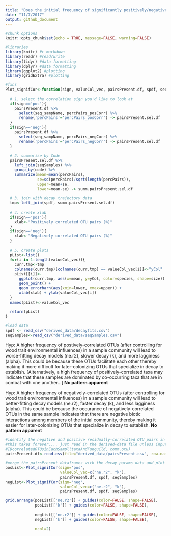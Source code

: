 ```yaml
---
title: "Does the initial frequency of significantly positively/negatively correlated boral-identified OTU pairs explain decay? Nope."
date: "11/7/2017"
output: github_document
---
```


```r
#chunk options
knitr::opts_chunk$set(echo = TRUE, message=FALSE, warning=FALSE)

#libraries
library(knitr) #r markdown
library(readr) #read/write
library(tidyr) #data formatting
library(dplyr) #data formatting
library(ggplot2) #plotting
library(gridExtra) #plotting

#fxns
Plot_signifCor<-function(sign, valueCol_vec, pairsPresent.df, spdf, seqSamples){
  
  # 1. select the correlation sign you'd like to look at
  if(sign=='pos'){
    pairsPresent.df %>%
      select(seq_sampName, percPairs_posCorr) %>%
      rename('percPairs'='percPairs_posCorr') -> pairsPresent.sel.df
  }
  if(sign=='neg'){
    pairsPresent.df %>%
      select(seq_sampName, percPairs_negCorr) %>%
      rename('percPairs'='percPairs_negCorr') -> pairsPresent.sel.df
  }
  
  # 2. summarize by Code
  pairsPresent.sel.df %>%
    left_join(seqSamples) %>%
    group_by(code) %>%
    summarize(mean=mean(percPairs),
              se=sd(percPairs)/sqrt(length(percPairs)),
              upper=mean+se,
              lower=mean-se) -> summ.pairsPresent.sel.df
  
  # 3. join with decay trajectory data
  tmp<-left_join(spdf, summ.pairsPresent.sel.df)
  
  # 4. create xlab
  if(sign=='pos'){
    xlab<-"Positively correlated OTU pairs (%)"
  }
  if(sign=='neg'){
    xlab<-"Negatively correlated OTU pairs (%)"
  }
  
  # 5. create plots
  pList<-list()
  for(i in 1:length(valueCol_vec)){
    curr.tmp<-tmp
    colnames(curr.tmp)[colnames(curr.tmp) == valueCol_vec[i]]<-"yCol"
    pList[[i]]<-
      ggplot(curr.tmp, aes(x=mean, y=yCol, color=species, shape=size)) + 
      geom_point() + 
      geom_errorbarh(aes(xmin=lower, xmax=upper)) +
      xlab(xlab) + ylab(valueCol_vec[i])
  }
  names(pList)<-valueCol_vec
  
  return(pList)
}

#load data
spdf <- read_csv("derived_data/decayfits.csv")
seqSamples<-read_csv("derived_data/seqSamples.csv")

```

Hyp: A higher frequency of postively-correlated OTUs (after controlling for wood trait environmental influences) in a sample community will lead to worse-fitting decay models (ne.r2), slower decay (k), and more lagginess (alpha).  This could be because these OTUs facilitate each other thereby making it more difficult for later-colonizing OTUs that specialize in decay to establish. [Alternatively, a high frequency of positively-correlated taxa may indicate that these samples are dominated by co-occurring taxa that are in combat with one another...]
**No pattern apparent**

Hyp: A higher frequency of negatively-correlated OTUs (after controlling for wood trait environmental influences) in a sample community will lead to better-fitting decay models (ne.r2), faster decay (k), and less lagginess (alpha). This could be because the occurance of negatively-correlated OTUs in the same sample indicates that there are negative biotic interactions among members of the initial community, thereby making it easier for later-colonizing OTUs that specialize in decay to establish.
**No pattern apparent**

```r

#identify the negative and positive residually-correlated OTU pairs in a given community
#this takes forever.... just read in the derived-data file unless input data changes
#IDcorrelatedOTUsinEachSampl(taxaAndFunguild, comm.otu)
pairsPresent.df<-read.csv(file="derived_data/pairsPresent.csv", row.names=1)

#merge the pairsPresent dataframes with the decay params data and plot
posList<-Plot_signifCor(sign='pos', 
                        valueCol_vec=c("ne.r2", "k"), 
                        pairsPresent.df, spdf, seqSamples)
negList<-Plot_signifCor(sign='neg', 
                        valueCol_vec=c("ne.r2", "k"), 
                        pairsPresent.df, spdf, seqSamples)

grid.arrange(posList[['ne.r2']] + guides(color=FALSE, shape=FALSE), 
             posList[['k']] + guides(color=FALSE, shape=FALSE),
             
             negList[['ne.r2']] + guides(color=FALSE, shape=FALSE), 
             negList[['k']] + guides(color=FALSE, shape=FALSE),
             
             ncol=2)

```

